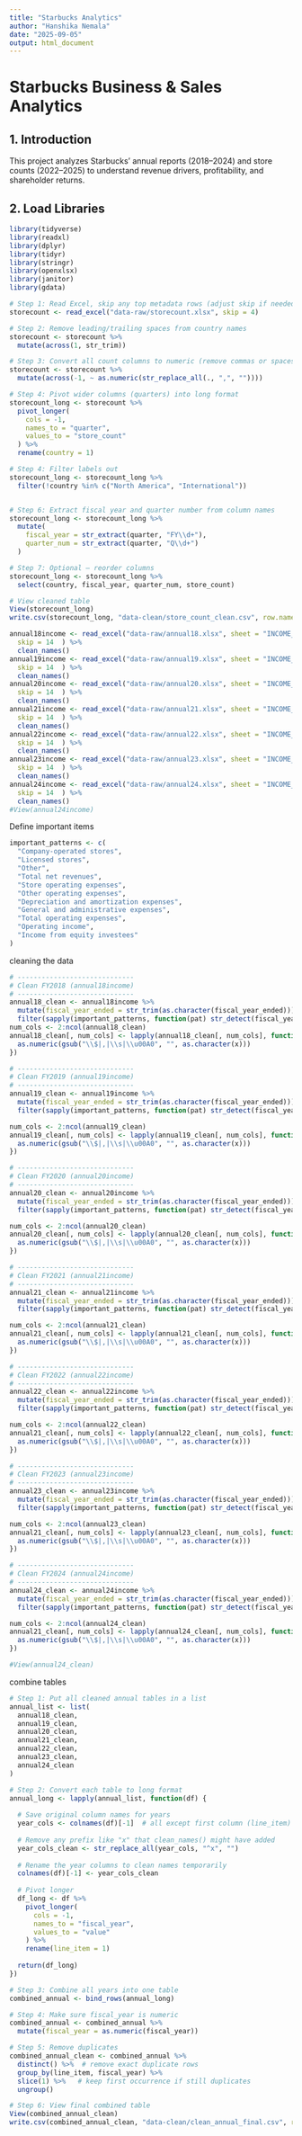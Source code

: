 ```yaml
---
title: "Starbucks Analytics"
author: "Hanshika Nemala"
date: "2025-09-05"
output: html_document
---
```


# Starbucks Business & Sales Analytics

## 1. Introduction
This project analyzes Starbucks’ annual reports (2018–2024) and store counts (2022–2025) 
to understand revenue drivers, profitability, and shareholder returns.

## 2. Load Libraries
```r
library(tidyverse)
library(readxl)
library(dplyr)
library(tidyr)
library(stringr)
library(openxlsx)
library(janitor)
library(gdata)
```

```r
# Step 1: Read Excel, skip any top metadata rows (adjust skip if needed)
storecount <- read_excel("data-raw/storecount.xlsx", skip = 4)

# Step 2: Remove leading/trailing spaces from country names
storecount <- storecount %>%
  mutate(across(1, str_trim))

# Step 3: Convert all count columns to numeric (remove commas or spaces)
storecount <- storecount %>%
  mutate(across(-1, ~ as.numeric(str_replace_all(., ",", ""))))

# Step 4: Pivot wider columns (quarters) into long format
storecount_long <- storecount %>%
  pivot_longer(
    cols = -1,
    names_to = "quarter",
    values_to = "store_count"
  ) %>%
  rename(country = 1)

# Step 4: Filter labels out
storecount_long <- storecount_long %>%
  filter(!country %in% c("North America", "International"))


# Step 6: Extract fiscal year and quarter number from column names
storecount_long <- storecount_long %>%
  mutate(
    fiscal_year = str_extract(quarter, "FY\\d+"),
    quarter_num = str_extract(quarter, "Q\\d+")
  )

# Step 7: Optional – reorder columns
storecount_long <- storecount_long %>%
  select(country, fiscal_year, quarter_num, store_count)

# View cleaned table
View(storecount_long)
write.csv(storecount_long, "data-clean/store_count_clean.csv", row.names = FALSE)
```

```r
annual18income <- read_excel("data-raw/annual18.xlsx", sheet = "INCOME_STATEMENT",
  skip = 14  ) %>%
  clean_names()
annual19income <- read_excel("data-raw/annual19.xlsx", sheet = "INCOME_STATEMENT", 
  skip = 14  ) %>%
  clean_names()
annual20income <- read_excel("data-raw/annual20.xlsx", sheet = "INCOME_STATEMENT", 
  skip = 14  ) %>%
  clean_names()
annual21income <- read_excel("data-raw/annual21.xlsx", sheet = "INCOME_STATEMENT", 
  skip = 14  ) %>%
  clean_names()
annual22income <- read_excel("data-raw/annual22.xlsx", sheet = "INCOME_STATEMENT", 
  skip = 14  ) %>%
  clean_names()
annual23income <- read_excel("data-raw/annual23.xlsx", sheet = "INCOME_STATEMENT", 
  skip = 14  ) %>%
  clean_names()
annual24income <- read_excel("data-raw/annual24.xlsx", sheet = "INCOME_STATEMENT", 
  skip = 14  ) %>%
  clean_names()
#View(annual24income)
```
Define important items
```r
important_patterns <- c(
  "Company-operated stores",
  "Licensed stores",
  "Other",
  "Total net revenues",
  "Store operating expenses",
  "Other operating expenses",
  "Depreciation and amortization expenses",
  "General and administrative expenses",
  "Total operating expenses",
  "Operating income",
  "Income from equity investees"
)
```

cleaning the data 
```r

# -----------------------------
# Clean FY2018 (annual18income)
# -----------------------------
annual18_clean <- annual18income %>%
  mutate(fiscal_year_ended = str_trim(as.character(fiscal_year_ended))) %>%
  filter(sapply(important_patterns, function(pat) str_detect(fiscal_year_ended, regex(pat, ignore_case = TRUE))) %>% apply(1, any))
num_cols <- 2:ncol(annual18_clean)
annual18_clean[, num_cols] <- lapply(annual18_clean[, num_cols], function(x) {
  as.numeric(gsub("\\$|,|\\s|\\u00A0", "", as.character(x)))
})

# -----------------------------
# Clean FY2019 (annual19income)
# -----------------------------
annual19_clean <- annual19income %>%
  mutate(fiscal_year_ended = str_trim(as.character(fiscal_year_ended))) %>%
  filter(sapply(important_patterns, function(pat) str_detect(fiscal_year_ended, regex(pat, ignore_case = TRUE))) %>% apply(1, any))

num_cols <- 2:ncol(annual19_clean)
annual19_clean[, num_cols] <- lapply(annual19_clean[, num_cols], function(x) {
  as.numeric(gsub("\\$|,|\\s|\\u00A0", "", as.character(x)))
})

# -----------------------------
# Clean FY2020 (annual20income)
# -----------------------------
annual20_clean <- annual20income %>%
  mutate(fiscal_year_ended = str_trim(as.character(fiscal_year_ended))) %>%
  filter(sapply(important_patterns, function(pat) str_detect(fiscal_year_ended, regex(pat, ignore_case = TRUE))) %>% apply(1, any))

num_cols <- 2:ncol(annual20_clean)
annual20_clean[, num_cols] <- lapply(annual20_clean[, num_cols], function(x) {
  as.numeric(gsub("\\$|,|\\s|\\u00A0", "", as.character(x)))
})

# -----------------------------
# Clean FY2021 (annual21income)
# -----------------------------
annual21_clean <- annual21income %>%
  mutate(fiscal_year_ended = str_trim(as.character(fiscal_year_ended))) %>%
  filter(sapply(important_patterns, function(pat) str_detect(fiscal_year_ended, regex(pat, ignore_case = TRUE))) %>% apply(1, any))

num_cols <- 2:ncol(annual21_clean)
annual21_clean[, num_cols] <- lapply(annual21_clean[, num_cols], function(x) {
  as.numeric(gsub("\\$|,|\\s|\\u00A0", "", as.character(x)))
})

# -----------------------------
# Clean FY2022 (annual22income)
# -----------------------------
annual22_clean <- annual22income %>%
  mutate(fiscal_year_ended = str_trim(as.character(fiscal_year_ended))) %>%
  filter(sapply(important_patterns, function(pat) str_detect(fiscal_year_ended, regex(pat, ignore_case = TRUE))) %>% apply(1, any))

num_cols <- 2:ncol(annual22_clean)
annual21_clean[, num_cols] <- lapply(annual22_clean[, num_cols], function(x) {
  as.numeric(gsub("\\$|,|\\s|\\u00A0", "", as.character(x)))
})

# -----------------------------
# Clean FY2023 (annual23income)
# -----------------------------
annual23_clean <- annual23income %>%
  mutate(fiscal_year_ended = str_trim(as.character(fiscal_year_ended))) %>%
  filter(sapply(important_patterns, function(pat) str_detect(fiscal_year_ended, regex(pat, ignore_case = TRUE))) %>% apply(1, any))

num_cols <- 2:ncol(annual23_clean)
annual21_clean[, num_cols] <- lapply(annual23_clean[, num_cols], function(x) {
  as.numeric(gsub("\\$|,|\\s|\\u00A0", "", as.character(x)))
})

# -----------------------------
# Clean FY2024 (annual24income)
# -----------------------------
annual24_clean <- annual24income %>%
  mutate(fiscal_year_ended = str_trim(as.character(fiscal_year_ended))) %>%
  filter(sapply(important_patterns, function(pat) str_detect(fiscal_year_ended, regex(pat, ignore_case = TRUE))) %>% apply(1, any))

num_cols <- 2:ncol(annual24_clean)
annual21_clean[, num_cols] <- lapply(annual24_clean[, num_cols], function(x) {
  as.numeric(gsub("\\$|,|\\s|\\u00A0", "", as.character(x)))
})

#View(annual24_clean)
```

combine tables 
```r
# Step 1: Put all cleaned annual tables in a list
annual_list <- list(
  annual18_clean,
  annual19_clean,
  annual20_clean,
  annual21_clean,
  annual22_clean,
  annual23_clean,
  annual24_clean
)

# Step 2: Convert each table to long format
annual_long <- lapply(annual_list, function(df) {
  
  # Save original column names for years
  year_cols <- colnames(df)[-1]  # all except first column (line_item)
  
  # Remove any prefix like "x" that clean_names() might have added
  year_cols_clean <- str_replace_all(year_cols, "^x", "")
  
  # Rename the year columns to clean names temporarily
  colnames(df)[-1] <- year_cols_clean
  
  # Pivot longer
  df_long <- df %>%
    pivot_longer(
      cols = -1,
      names_to = "fiscal_year",
      values_to = "value"
    ) %>%
    rename(line_item = 1)
  
  return(df_long)
})

# Step 3: Combine all years into one table
combined_annual <- bind_rows(annual_long)

# Step 4: Make sure fiscal_year is numeric
combined_annual <- combined_annual %>%
  mutate(fiscal_year = as.numeric(fiscal_year))

# Step 5: Remove duplicates
combined_annual_clean <- combined_annual %>%
  distinct() %>%  # remove exact duplicate rows
  group_by(line_item, fiscal_year) %>%
  slice(1) %>%   # keep first occurrence if still duplicates
  ungroup()

# Step 6: View final combined table
View(combined_annual_clean)
write.csv(combined_annual_clean, "data-clean/clean_annual_final.csv", row.names = FALSE)
```
